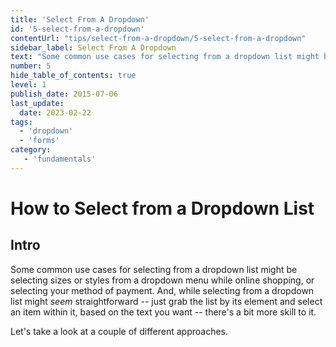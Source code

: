 ```yaml
---
title: 'Select From A Dropdown'
id: '5-select-from-a-dropdown'
contentUrl: "tips/select-from-a-dropdown/5-select-from-a-dropdown"
sidebar_label: Select From A Dropdown
text: "Some common use cases for selecting from a dropdown list might be selecting sizes or styles from a dropdown menu while online shopping, or selecting your method of payment. And, while selecting from a dropdown list might seem straightforward just grab the list by its element and select an item within it, based on the text you want there's a bit more skill to it."
number: 5
hide_table_of_contents: true
level: 1
publish_date: 2015-07-06
last_update:
  date: 2023-02-22
tags:
  - 'dropdown'
  - 'forms'
category:
   - 'fundamentals'
---
```


# How to Select from a Dropdown List

## Intro

Some common use cases for selecting from a dropdown list might be selecting sizes or styles from a dropdown menu while online shopping, or selecting your method of payment. And, while selecting from a dropdown list might *seem* straightforward -- just grab the list by its element and select an item within it, based on the text you want -- there's a bit more skill to it.

Let's take a look at a couple of different approaches.


<DropdownMarkdown folderName='5-select-from-a-dropdown' />
